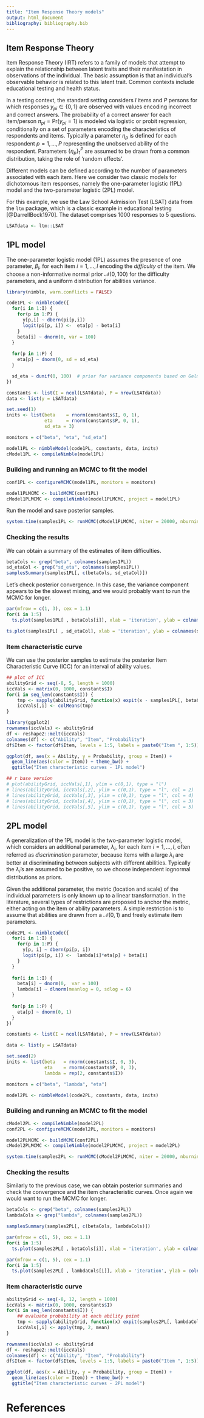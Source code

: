 ```yaml
---
title: "Item Response Theory models"
output: html_document
bibliography: bibliography.bib
---
```


## Item Response Theory

Item Response Theory (IRT) refers to a family of models that attempt to explain the relationship between latent traits and their manifestation in observations of the individual. The basic assumption is that an individual's observable behavior is related to this latent trait. Common contexts include educational testing and health status.

In a testing context, the standard setting considers $I$ items and $P$ persons for which responses $y_{pi} \in \{0, 1\}$ are observed with values encoding incorrect and correct answers.
The probability of a correct answer for each item/person $\pi_{pi} = \text{Pr}(y_{pi} = 1)$ is modeled via logistic or probit regression, conditionally on a set of parameters encoding the characteristics of respondents and items. Typically a parameter $\eta_p$ is defined for each respondent $p = 1, \ldots, P$ representing the unobserved ability of the respondent. Parameters $\{\eta_p\}_1^P$ are assumed to be drawn from a common distribution, taking the role of 'random effects'. 

Different models can be defined according to the number of parameters associated with each item. Here we consider two classic models for dichotomous item responses, namely the one-parameter logistic (1PL) model and the two-parameter logistic (2PL) model. 

For this example, we use the Law School Admission Test (LSAT) data from the `ltm` package, which is a classic example in educational testing [@DarrellBock1970]. The dataset comprises $1000$ responses to $5$ questions. 

```r
LSATdata <- ltm::LSAT
```

## 1PL model

The one-parameter logistic model (1PL) assumes the presence of one parameter, $\beta_i$, for each item $i = 1, \ldots, I$ encoding the *difficulty* of the item. We choose a non-informative normal prior $\mathcal{N}(0, 100)$ for the difficulty parameters, and a uniform distribution for abilities variance. 

```r
library(nimble, warn.conflicts = FALSE)

code1PL <- nimbleCode({  
  for(i in 1:I) {
    for(p in 1:P) {
      y[p,i] ~ dbern(pi[p,i])
      logit(pi[p, i]) <-  eta[p] - beta[i]
    }
    beta[i] ~ dnorm(0, var = 100)
  }  
  
  for(p in 1:P) {
    eta[p] ~ dnorm(0, sd = sd_eta)
  }

  sd_eta ~ dunif(0, 100)  # prior for variance components based on Gelman (2006)
})

constants <- list(I = ncol(LSATdata), P = nrow(LSATdata))
data <- list(y = LSATdata)

set.seed(1)
inits <- list(beta    = rnorm(constants$I, 0, 1),
              eta     = rnorm(constants$P, 0, 1), 
              sd_eta = 3)

monitors = c("beta", "eta", "sd_eta")

model1PL <- nimbleModel(code1PL, constants, data, inits)
cModel1PL <- compileNimble(model1PL)
```

### Building and running an MCMC to fit the model

```r
conf1PL <- configureMCMC(model1PL, monitors = monitors)

model1PLMCMC <- buildMCMC(conf1PL)
cModel1PLMCMC <- compileNimble(model1PLMCMC, project = model1PL)
```

Run the model and save posterior samples. 

```r
system.time(samples1PL <- runMCMC(cModel1PLMCMC, niter = 20000, nburnin = 10000))
```

### Checking the results

We can obtain a summary of the estimates of item difficulties.

```r
betaCols <- grep("beta", colnames(samples1PL))
sd_etaCol <- grep("sd_eta", colnames(samples1PL))
samplesSummary(samples1PL[, c(betaCols, sd_etaCol)])
```

Let's check posterior convergence. In this case, the variance component appears to be the slowest mixing, and
we would probably want to run the MCMC for longer.

```r
par(mfrow = c(1, 3), cex = 1.1)
for(i in 1:5)
  ts.plot(samples1PL[ , betaCols[i]], xlab = 'iteration', ylab = colnames(samples1PL)[ betaCols[i]])

ts.plot(samples1PL[ , sd_etaCol], xlab = 'iteration', ylab = colnames(samples1PL)[sd_etaCol])

```

### Item characteristic curve

We can use the posterior samples to estimate the posterior Item Characteristic Curve (ICC) for an interval of ability values. 

```r

## plot of ICC 
abilityGrid <- seq(-8, 5, length = 1000)
iccVals <- matrix(0, 1000, constants$I)
for(i in seq_len(constants$I)) {
	tmp <- sapply(abilityGrid, function(x) expit(x - samples1PL[, betaCols[i]]))
	iccVals[,i] <- colMeans(tmp)
}

library(ggplot2)
rownames(iccVals) <- abilityGrid
df <- reshape2::melt(iccVals)
colnames(df) <- c("Ability", "Item", "Probability")
df$Item <- factor(df$Item, levels = 1:5, labels = paste0("Item ", 1:5))

ggplot(df, aes(x = Ability, y = Probability, group = Item)) +
  geom_line(aes(color = Item)) + theme_bw() +
  ggtitle("Item characteristic curves - 1PL model")
```

```r

## r base version
# plot(abilityGrid, iccVals[,1], ylim = c(0,1), type = "l")
# lines(abilityGrid, iccVals[,2], ylim = c(0,1), type = "l", col = 2)
# lines(abilityGrid, iccVals[,3], ylim = c(0,1), type = "l", col = 4)
# lines(abilityGrid, iccVals[,4], ylim = c(0,1), type = "l", col = 3)
# lines(abilityGrid, iccVals[,5], ylim = c(0,1), type = "l", col = 5)

```

## 2PL model

A generalization of the 1PL model is the two-parameter logistic model, which considers an additional parameter, $\lambda_i$, for each item $i = 1, \ldots, I$, often referred as *discrimination* parameter, because items with a large $\lambda_i$ are better at discriminating between subjects with different abilities. Typically the $\lambda_i$'s are assumed to be positive, so we choose independent lognormal distributions as priors. 

Given the additional parameter, the metric (location and scale) of the individual parameters is only known up to a linear transformation. In the literature, several types of restrictions are proposed to anchor the metric, either acting on the item or ability parameters. A simple restriction is to assume that abilities are drawn from a $\mathcal{N}(0,1)$ and freely estimate item parameters.


```r
code2PL <- nimbleCode({
  for(i in 1:I) {
    for(p in 1:P) {
      y[p, i] ~ dbern(pi[p, i])
      logit(pi[p, i]) <-  lambda[i]*eta[p] + beta[i]
    }
  }  
  
  for(i in 1:I) {
    beta[i] ~ dnorm(0,  var = 100)  
    lambda[i] ~ dlnorm(meanlog = 0, sdlog = 6)
  }
   
  for(p in 1:P) {
    eta[p] ~ dnorm(0, 1)
  }
})

constants <- list(I = ncol(LSATdata), P = nrow(LSATdata))

data <- list(y = LSATdata)

set.seed(2)
inits <- list(beta   = rnorm(constants$I, 0, 3),
              eta    = rnorm(constants$P, 0, 3),
              lambda = rep(2, constants$I))

monitors = c("beta", "lambda", "eta")

model2PL <- nimbleModel(code2PL, constants, data, inits)

```

### Building and running an MCMC to fit the model

```r
cModel2PL <- compileNimble(model2PL)
conf2PL <- configureMCMC(model2PL, monitors = monitors)

model2PLMCMC <- buildMCMC(conf2PL)
cModel2PLMCMC <- compileNimble(model2PLMCMC, project = model2PL)

```


```r
system.time(samples2PL <- runMCMC(cModel2PLMCMC, niter = 20000, nburnin = 10000))

```
### Checking the results

Similarly to the previous case, we can obtain posterior summaries and check the convergence and the item characteristic curves. Once again we would want to run the MCMC for longer. 

```r

betaCols <- grep("beta", colnames(samples2PL))
lambdaCols <- grep("lambda", colnames(samples2PL))

samplesSummary(samples2PL[, c(betaCols, lambdaCols)])
```

```r
par(mfrow = c(1, 5), cex = 1.1)
for(i in 1:5)
  ts.plot(samples2PL[ , betaCols[i]], xlab = 'iteration', ylab = colnames(samples2PL)[ betaCols[i]])

par(mfrow = c(1, 5), cex = 1.1)
for(i in 1:5)
  ts.plot(samples2PL[ , lambdaCols[i]], xlab = 'iteration', ylab = colnames(samples2PL)[ lambdaCols[i]])

```

### Item characteristic curve


```r

abilityGrid <- seq(-8, 12, length = 1000)
iccVals <- matrix(0, 1000, constants$I)
for(i in seq_len(constants$I)) {
	## evaluate probability at each ability point
	tmp <- sapply(abilityGrid, function(x) expit(samples2PL[, lambdaCols[i]]*(x - samples2PL[, betaCols[i]])))
	iccVals[,i] <- apply(tmp, 2, mean)
}

rownames(iccVals) <- abilityGrid
df <- reshape2::melt(iccVals)
colnames(df) <- c("Ability", "Item", "Probability")
df$Item <- factor(df$Item, levels = 1:5, labels = paste0("Item ", 1:5))

ggplot(df, aes(x = Ability, y = Probability, group = Item)) +
  geom_line(aes(color = Item)) + theme_bw() +
  ggtitle("Item characteristic curves - 2PL model")
```

# References
